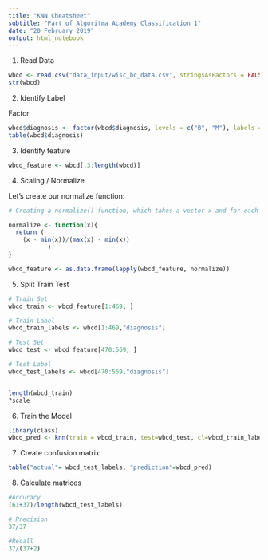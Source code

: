 ```yaml
---
title: "KNN Cheatsheet"
subtitle: "Part of Algoritma Academy Classification 1"
date: "20 February 2019"
output: html_notebook
---
```


1. Read Data

```r
wbcd <- read.csv("data_input/wisc_bc_data.csv", stringsAsFactors = FALSE)
str(wbcd)
```

2. Identify Label

Factor

```r
wbcd$diagnosis <- factor(wbcd$diagnosis, levels = c("B", "M"), labels = c("Benign", "Malignant"))
table(wbcd$diagnosis)
```

3. Identify feature

```r
wbcd_feature <- wbcd[,3:length(wbcd)]
```

4. Scaling / Normalize

Let's create our normalize function:
```r
# Creating a normalize() function, which takes a vector x and for each value in that vector, subtracts the minimum value in x and divides by the range of x

normalize <- function(x){
  return ( 
    (x - min(x))/(max(x) - min(x)) 
           )
}
```

```r
wbcd_feature <- as.data.frame(lapply(wbcd_feature, normalize))
```

5. Split Train Test

```r
# Train Set
wbcd_train <- wbcd_feature[1:469, ]

# Train Label
wbcd_train_labels <- wbcd[1:469,"diagnosis"]

# Test Set
wbcd_test <- wbcd_feature[470:569, ]

# Test Label
wbcd_test_labels <- wbcd[470:569,"diagnosis"]


length(wbcd_train)
?scale
```

6. Train the Model

```r
library(class)
wbcd_pred <- knn(train = wbcd_train, test=wbcd_test, cl=wbcd_train_labels, k=21)
```

7. Create confusion matrix

```r
table("actual"= wbcd_test_labels, "prediction"=wbcd_pred)
```

8. Calculate matrices

```r
#Accuracy
(61+37)/length(wbcd_test_labels)
```

```r
# Precision
37/37
```

```r
#Recall
37/(37+2)
```








